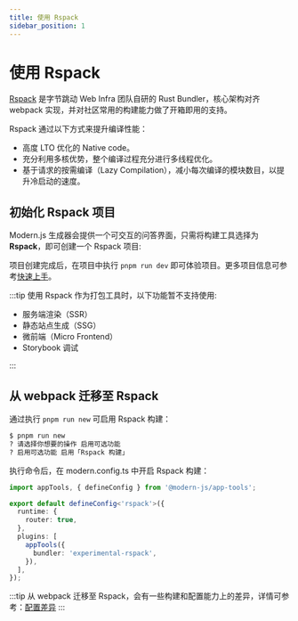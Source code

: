 ```yaml
---
title: 使用 Rspack
sidebar_position: 1
---
```


# 使用 Rspack

[Rspack](https://www.rspack.dev/) 是字节跳动 Web Infra 团队自研的 Rust Bundler，核心架构对齐 webpack 实现，并对社区常用的构建能力做了开箱即用的支持。

Rspack 通过以下方式来提升编译性能：

- 高度 LTO 优化的 Native code。
- 充分利用多核优势，整个编译过程充分进行多线程优化。
- 基于请求的按需编译（Lazy Compilation），减小每次编译的模块数目，以提升冷启动的速度。

## 初始化 Rspack 项目

Modern.js 生成器会提供一个可交互的问答界面，只需将构建工具选择为 **Rspack**，即可创建一个 Rspack 项目:


<InitRspackApp />

项目创建完成后，在项目中执行 `pnpm run dev` 即可体验项目。更多项目信息可参考[快速上手](/guides/get-started/quick-start.html)。

:::tip
使用 Rspack 作为打包工具时，以下功能暂不支持使用:

- 服务端渲染（SSR）
- 静态站点生成（SSG）
- 微前端（Micro Frontend）
- Storybook 调试

:::

## 从 webpack 迁移至 Rspack

通过执行 `pnpm run new` 可启用 Rspack 构建：

```bash
$ pnpm run new
? 请选择你想要的操作 启用可选功能
? 启用可选功能 启用「Rspack 构建」
```

执行命令后，在 modern.config.ts 中开启 Rspack 构建：

```ts title=modern.config.ts
import appTools, { defineConfig } from '@modern-js/app-tools';

export default defineConfig<'rspack'>({
  runtime: {
    router: true,
  },
  plugins: [
    appTools({
      bundler: 'experimental-rspack',
    }),
  ],
});
```

:::tip
从 webpack 迁移至 Rspack，会有一些构建和配置能力上的差异，详情可参考：[配置差异](https://modernjs.dev/builder/guide/advanced/rspack-start.html#从-webpack-迁移到-rspack)
:::
